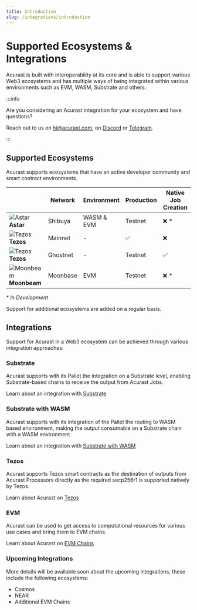 ```yaml
---
title: Introduction
slug: /integrations/introduction
---
```


# Supported Ecosystems & Integrations

Acurast is built with interoperability at its core and is able to support various Web3 ecosystems and has multiple ways of being integrated within various environments such as EVM, WASM, Substrate and others.

:::info

Are you considering an Acurast integration for your ecosystem and have questions?

Reach out to us on [hi@acurast.com](mailto:hi@acurast.com), on [Discord](https://discord.gg/wqgC6b6aKe) or [Telegram](https://t.me/acurastnetwork).

:::

## Supported Ecosystems

Acurast supports ecosystems that have an active developer community and smart contract environments.

|                                                               | Network  | Environment | Production | Native Job Creation |
| ------------------------------------------------------------- | -------- | ----------- | ---------- | ------------------- |
| ![Astar](/img/astar-symbol.svg "Astar") **Astar**             | Shibuya  | WASM & EVM  | Testnet    | ❌ \*               |
| ![Tezos](/img/tezos-symbol.svg "Tezos") **Tezos**             | Mainnet  | -           | ✅         | ❌                  |
| ![Tezos](/img/tezos-symbol.svg "Tezos") **Tezos**             | Ghostnet | -           | Testnet    | ✅                  |
| ![Moonbeam](/img/moonbeam-symbol.svg "Moonbeam") **Moonbeam** | Moonbase | EVM         | Testnet    | ❌ \*               |

_\* In Development_

Support for additional ecosystems are added on a regular basis.

<div class="padding-vert--md"></div>

## Integrations

Support for Acurast in a Web3 ecosystem can be achieved through various integration approaches:

### Substrate

Acurast supports with its Pallet the integration on a Substrate level, enabling Substrate-based chains to receive the output from Acurast Jobs.

Learn about an integration with [Substrate](/integrations/substrate/)

### Substrate with WASM

Acurast supports with its integration of the Pallet the routing to WASM based environment, making the output consumable on a Substrate chain with a WASM environment.

Learn about an integration with [Substrate with WASM](/integrations/substrate-wasm/)

### Tezos

Acurast supports Tezos smart contracts as the destination of outputs from Acurast Processors directly as the required secp256r1 is supported natively by Tezos.

Learn about Acurast on [Tezos](/integrations/tezos/)

### EVM

Acurast can be used to get access to computational resources for various use cases and bring them to EVM chains.

Learn about Acurast on [EVM Chains](/integrations/evm/)

### Upcoming Integrations

More details will be available soon about the upcoming integrations, these include the following ecosystems:

- Cosmos
- NEAR
- Additional EVM Chains
